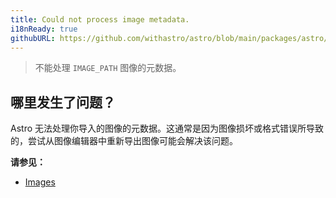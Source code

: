 ```yaml
---
title: Could not process image metadata.
i18nReady: true
githubURL: https://github.com/withastro/astro/blob/main/packages/astro/src/core/errors/errors-data.ts
---
```


> 不能处理 `IMAGE_PATH` 图像的元数据。

## 哪里发生了问题？

Astro 无法处理你导入的图像的元数据。这通常是因为图像损坏或格式错误所导致的，尝试从图像编辑器中重新导出图像可能会解决该问题。

**请参见：**
-  [Images](/zh-cn/guides/images/)


